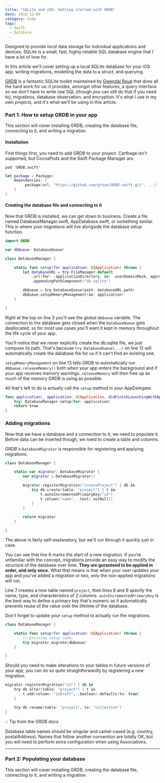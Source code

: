 ```yaml
---
title: "SQLite and iOS: Getting started with GRDB"
date: 2019-12-09
category: Code
tags:
  - Swift
  - Database
---
```



Designed to provide *local* data storage for individual applications and
devices, SQLite is a small, fast, highly reliable SQL database engine that
I have a lot of love for.

In this article we'll cover setting up a local SQLite database for your iOS
app, writing migrations, modelling the data to a struct, and querying.

[GRDB](https://github.com/groue/GRDB.swift) is a fantastic SQLite toolkit
maintained by [Gwendal Roué](https://github.com/groue) that does all the hard
work for us: it provides, amongst other features, a query interface so we don't
have to write raw SQL (though you can still do that if you need to),
migrations, database observation, and encryption. It's what I use in my own
projects, and it's what we'll be using in this article.

### Part 1: How to setup GRDB in your app

This section will cover installing GRDB, creating the database file, connecting
to it, and writing a migration.

#### Installation

First things first, you need to add GRDB to your project. Carthage isn't
supported, but CocoaPods and the Swift Package Manager are.

```ruby:title=Podfile
pod 'GRDB.swift'
```

```swift:title=Package.swift
let package = Package(
    dependencies: [
        .package(url: "https://github.com/groue/GRDB.swift.git", ...)
    ]
)
```

#### Creating the database file and connecting to it

Now that GRDB is installed, we can get down to business. Create a file named
DatabaseManager.swift, AppDatabase.swift, or something similar. This is where
your migrations will live alongside the database setup function.

```swift:title=DatabaseManager.swift
import GRDB

var dbQueue: DatabaseQueue!

class DatabaseManager {

    static func setup(for application: UIApplication) throws {
        let databaseURL = try FileManager.default
            .url(for: .applicationDirectory, in: .userDomainMask, appropriateFor: nil, create: true)
            .appendingPathComponent("db.sqlite")

        dbQueue = try DatabaseQueue(path: databaseURL.path)
        dbQueue.setupMemoryManagement(in: application)
    }

}
```

Right at the top on line 3 you'll see the global `dbQueue` variable. The
connection to the database gets closed when the `DatabaseQueue` gets
deallocated, so for most use cases you'll want it kept in memory throughout the
life cycle of your app.

You'll notice that we never explicitly create the db.sqlite file, we just
compose its path. That's because `try DatabaseQueue(...)` on line 12 will
automatically create the database file for us if it can't find an existing one.

`setupMemoryManagement` on line 13 tells GRDB to automatically run
`dbQueue.releaseMemory()` both when your app enters the background and if your
app receives memory warnings. `releaseMemory` will then free up as much of the
memory GRDB is using as possible.

All that's left to do is actually call the `setup` method in your AppDelegate:

```swift:title=AppDelegate.swift {2}
func application(_ application: UIApplication, didFinishLaunchingWithOptions launchOptions: [UIApplication.LaunchOptionsKey: Any]?) -> Bool {
    try! DatabaseManager.setup(for: application)
    return true
}
```

### Adding migrations

Now that we have a database and a connection to it, we need to populate it.
Before data can be inserted though, we need to create a table and columns.

GRDB's `DatabaseMigrator` is responsible for registering and applying
migrations.

```swift:title=DatabaseManager.swift
class DatabaseManager {

    static var migrator: DatabaseMigrator {
        var migrator = DatabaseMigrator()

        migrator.registerMigration("createProject") { db in
            try db.create(table: "project") { t in
                t.autoIncrementedPrimaryKey("id")
                t.column("name", .text).notNull()
            }
        }

        return migrator
    }

}
```

The above is fairly self-explanatory, but we'll run through it quickly just in
case.

You can see that line 6 marks the start of a new migration. If you're
unfamiliar with the concept, migrations provide an easy way to modify the
structure of the database over time. **They are guranteed to be applied in
order, and only once.** What that means is that when your user updates your app
and you've added a migration or two, only the non-applied migrations will run.

Line 7 creates a new table named `project`, then lines 8 and 9 specify the
name, type, and characteristics of 2 columns. `autoIncrementedPrimaryKey` is
the best way to define a primary key that's numeric as it automatically
prevents reuse of the value over the lifetime of the database.

Don't forget to update your `setup` method to actually run the migrations.

```swift:title=DatabaseManager.swift {5}
class DatabaseManager {

    static func setup(for application: UIApplication) throws {
        // Existing setup code…
        try migrator.migrate(dbQueue)
    }

}
```

Should you need to make alterations to your tables in future versions of your
app, you can do so quite straightforwardly by registering a new migration.

```swift
migrator.registerMigration("v2") { db in
    try db.alter(table: "project") { t in
        t.add(column: "isDraft", .boolean).defaults(to: true)
    }

    try db.rename(table: "project", to: "collection")
}
```


<Box p={4} color='white' bg='secondary'>
💡 Tip from the GRDB docs

Database table names should be singular and camel-cased (e.g. country,
postalAddress). Names that follow another convention are totally OK, but you
will need to perform extra configuration when using Associations.
</Box>

---

### Part 2: Populating your database

This section will cover installing GRDB, creating the database file, connecting
to it, and writing a migration.
